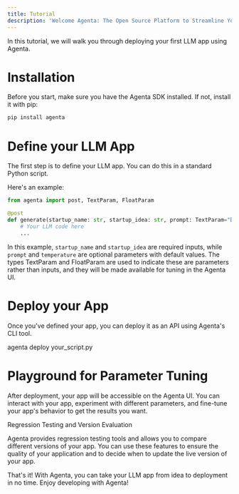 ```yaml
---
title: Tutorial
description: 'Welcome Agenta: The Open Source Platform to Streamline Your LLM-App Development.'
---
```


In this tutorial, we will walk you through deploying your first LLM app using Agenta.

# Installation

Before you start, make sure you have the Agenta SDK installed. If not, install it with pip:

```bash
pip install agenta
```

# Define your LLM App

The first step is to define your LLM app. You can do this in a standard Python script.

Here's an example:

```python
from agenta import post, TextParam, FloatParam

@post
def generate(startup_name: str, startup_idea: str, prompt: TextParam="Default prompt", temperature: FloatParam=0.5) -> str:
    # Your LLM code here
    ...
```
In this example, `startup_name` and `startup_idea` are required inputs, while `prompt` and `temperature` are optional parameters with default values. The types TextParam and FloatParam are used to indicate these are parameters rather than inputs, and they will be made available for tuning in the Agenta UI.

# Deploy your App

Once you've defined your app, you can deploy it as an API using Agenta's CLI tool.

agenta deploy your_script.py


# Playground for Parameter Tuning

After deployment, your app will be accessible on the Agenta UI. You can interact with your app, experiment with different parameters, and fine-tune your app's behavior to get the results you want.

Regression Testing and Version Evaluation

Agenta provides regression testing tools and allows you to compare different versions of your app. You can use these features to ensure the quality of your application and to decide when to update the live version of your app.

That's it! With Agenta, you can take your LLM app from idea to deployment in no time. Enjoy developing with Agenta!




